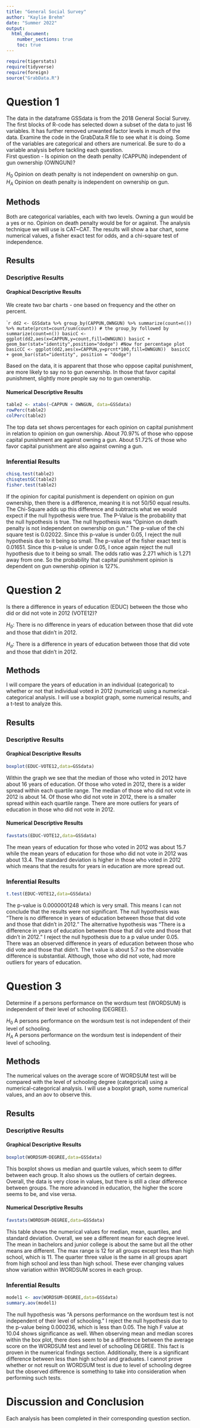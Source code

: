 ```yaml
---
title: "General Social Survey"
author: "Kaylie Brehm"
date: "Summer 2022"
output: 
  html_document:
    number_sections: true
    toc: true
---
```



```r
require(tigerstats)
require(tidyverse)
require(foreign)
source("GrabData.R")
```




#  Question 1

<!--In this section you explain what you are trying to show.  Where did the data come from?  What is the research or other question you are trying to answer?!-->

The data in the dataframe GSSdata is from the 2018 General Social Survey. The first blocks of R-code has selected down a subset of the data to just 16 variables. It has further removed unwanted factor levels in much of the data. Examine the code in the GrabData.R file to see what it is doing. Some of the variables are categorical and others are numerical. Be sure to do a variable analysis before tackling each question.  
First question - Is opinion on the death penalty (CAPPUN) independent of gun ownership (OWNGUN)?

$H_0$ Opinion on death penalty is not independent on ownership on gun.  
$H_A$ Opinion on death penalty is independent on ownership on gun. 

## Methods

<!--Decide on your methods:  use "variable analysis" or other appropriate descriptors.  Make sure to choose at least one graphical method and at least one numerical method.!-->

Both are categorical variables, each with two levels. Owning a gun would be a yes or no. Opinion on death penalty would be for or against. The analysis technique we will use is CAT~CAT. The results will show a bar chart, some numerical values, a fisher exact test for odds, and a chi-square test of independence.


## Results

<!--Divide this section into two sub-sections:  One for your descriptive  results and one for your inferential results.!-->

### Descriptive Results



#### Graphical Descriptive Results

<!--Graphical results here.  Make sure to show your code.  Provide appropriate labels for axes, giving units if possible, and provide a good title for the graph, too.  Use the graphical results to describe the patterns if any that exist in the data as focused toward the research question!-->

We create two bar charts - one based on frequency and the other on percent.


````r
dd2 <- GSSdata %>% group_by(CAPPUN,OWNGUN) %>% summarize(count=n()) %>% mutate(prcnt=count/sum(count))
# the group_by followed by summarize(count=n())
basicC <- ggplot(dd2,aes(x=CAPPUN,y=count,fill=OWNGUN))
basicC + geom_bar(stat="identity",position="dodge")
#Now for percentage plot
basicCC <- ggplot(dd2,aes(x=CAPPUN,y=prcnt*100,fill=OWNGUN)) 
basicCC + geom_bar(stat="identity", position = "dodge")
```

Based on the data, it is apparent that those who oppose capital punishment, are more likely to say no to gun ownership. In those that favor capital punishment, slightly more people say no to gun ownership.

#### Numerical Descriptive Results

<!--Numerical results go here. Use the numerical results to describe the patterns if any that exist in the data as focused toward the research question!-->

```r
table2 <- xtabs(~CAPPUN + OWNGUN, data=GSSdata)
rowPerc(table2)
colPerc(table2)
```

The top data set shows percentages for each opinion on capital punishment in relation to opinion on gun ownership. About 70.97% of those who oppose capital punishment are against owning a gun. About 51.72% of those who favor capital punishment are also against owning a gun.

### Inferential Results

<!--State hypothesis clearly.  Make sure your discussion of the inferential test covers all the aspects that the test output produces, such as test statistic, p-value etc.  Make a decision about the null hypothesis, explain the assumptions on which the selected test/procedure was based, and why the chosen procedure satisfys the assumptions and is appropriate to answer the research question!-->

```r
chisq.test(table2)
chisqtestGC(table2)
fisher.test(table2)
```

If the opinion for capital punishment is dependent on opinion on gun ownership, then there is a difference, meaning it is not 50/50 equal results. The Chi-Square adds up this difference and subtracts what we would expect if the null hypothesis were true. The P-Value is the probability that the null hypothesis is true. The null hypothesis was "Opinion on death penalty is not independent on ownership on gun." The p-value of the chi square test is 0.02022. Since this p-value is under 0.05, I reject the null hypothesis due to it being so small. The p-value of the fisher exact test is 0.01651. Since this p-value is under 0.05, I once again reject the null hypothesis due to it being so small. The odds ratio was 2.271 which is 1.271 away from one. So the probability that capital punishment opinion is dependent on gun ownership opinion is 127%.


#  Question 2

<!--In this section you explain what you are trying to show.  Where did the data come from?  What is the research or other question you are trying to answer?!-->

Is there a difference in years of education (EDUC) between the those who did or did not vote in 2012 (VOTE12)?

$H_0$: There is no difference in years of education between those that did vote and those that didn't in 2012.

$H_a$: There is a difference in years of education between those that did vote and those that didn't in 2012.

## Methods

<!--Decide on your methods:  use "variable analysis" or other appropriate descriptors.  Make sure to choose at least one graphical method and at least one numerical method.!-->

I will compare the years of education in an individual (categorical) to whether or not that individual voted in 2012 (numerical) using a numerical-categorical analysis. I will use a boxplot graph, some numerical results,  and a t-test to analyze this.

## Results

<!--Divide this section into two sub-sections:  One for your descriptive  results and one for your inferential results.!-->

### Descriptive Results

#### Graphical Descriptive Results

<!--Graphical results here.  Make sure to show your code.  Provide appropriate labels for axes, giving units if possible, and provide a good title for the graph, too.  Use the graphical results to describe the patterns if any that exist in the data as focused toward the research question!-->

```r
boxplot(EDUC~VOTE12,data=GSSdata)
```


Within the graph we see that the median of those who voted in 2012 have about 16 years of education. Of those who voted in 2012, there is a wider spread within each quartile range. The median of those who did not vote in 2012 is about 14. Of those who did not vote in 2012, there is a smaller spread within each quartile range. There are more outliers for years of education in those who did not vote in 2012.


#### Numerical Descriptive Results

<!--Numerical results go here. Use the numerical results to describe the patterns if any that exist in the data as focused toward the research question!-->

```r
favstats(EDUC~VOTE12,data=GSSdata)
```

The mean years of education for those who voted in 2012 was about 15.7 while the mean years of education for those who did not vote in 2012 was about 13.4. The standard deviation is higher in those who voted in 2012 which means that the results for years in education are more spread out. 

### Inferential Results

<!--State hypothesis clearly.  Make sure your discussion of the inferential test covers all the aspects that the test output produces, such as test statistic, p-value etc.  Make a decision about the null hypothesis, explain the assumptions on which the selected test/procedure was based, and why the chosen procedure satisfys the assumptions and is appropriate to answer the research question!-->

```r
t.test(EDUC~VOTE12,data=GSSdata)
```

The p-value is 0.0000001248 which is very small. This means I can not conclude that the results were not significant. The null hypothesis was "There is no difference in years of education between those that did vote and those that didn't in 2012." The alternative hypothesis was "There is a difference in years of education between those that did vote and those that didn't in 2012." I reject the null hypothesis due to a p value under 0.05. There was an observed difference in years of education between those who did vote and those that didn't. The t value is about 5.7 so the observable difference is substantial. Although, those who did not vote, had more outliers for years of education. 


#  Question 3

<!--In this section you explain what you are trying to show.  Where did the data come from?  What is the research or other question you are trying to answer?!-->

Determine if a persons performance on the wordsum test (WORDSUM) is independent of their level of schooling (DEGREE).

$H_0$ A persons performance on the wordsum test is not independent of their level of schooling.  
$H_A$ A persons performance on the wordsum test is independent of their level of schooling.

## Methods

<!--Decide on your methods:  use "variable analysis" or other appropriate descriptors.  Make sure to choose at least one graphical method and at least one numerical method.!-->

The numerical values on the average score of WORDSUM test will be compared with the level of schooling degree (categorical) using a numerical-categorical analysis. I will use a boxplot graph, some numerical values, and an aov to observe this.

## Results

<!--Divide this section into two sub-sections:  One for your descriptive  results and one for your inferential results.!-->

### Descriptive Results

#### Graphical Descriptive Results

<!--Graphical results here.  Make sure to show your code.  Provide appropriate labels for axes, giving units if possible, and provide a good title for the graph, too.  Use the graphical results to describe the patterns if any that exist in the data as focused toward the research question!-->


```r
boxplot(WORDSUM~DEGREE,data=GSSdata)
```

This boxplot shows us median and quartile values, which seem to differ between each group. It also shows us the outliers of certain degrees. Overall, the data is very close in values, but there is still a clear difference between groups. The more advanced in education, the higher the score seems to be, and vise versa. 


#### Numerical Descriptive Results

<!--Numerical results go here. Use the numerical results to describe the patterns if any that exist in the data as focused toward the research question!-->

```r
favstats(WORDSUM~DEGREE,data=GSSdata)
```

This table shows the numerical values for median, mean, quartiles, and standard deviation. Overall, we see a different mean for each degree level. The mean in bachelors and junior college is about the same but all the other means are different. The max range is 12 for all groups except less than high school, which is 11. The quarter three value is the same in all groups apart from high school and less than high school. These ever changing values show variation within WORDSUM scores in each group.

### Inferential Results

<!--State hypothesis clearly.  Make sure your discussion of the inferential test covers all the aspects that the test output produces, such as test statistic, p-value etc.  Make a decision about the null hypothesis, explain the assumptions on which the selected test/procedure was based, and why the chosen procedure satisfys the assumptions and is appropriate to answer the research question!-->


```r
model1 <- aov(WORDSUM~DEGREE,data=GSSdata)
summary.aov(model1)
```

The null hypothesis was "A persons performance on the wordsum test is not independent of their level of schooling." I reject the null hypothesis due to the p-value being 0.000236, which is less than 0.05. The high F value at 10.04 shows significance as well. When observing  mean and median scores within the box plot, there does seem to be a difference between the average score on the WORDSUM test and level of schooling DEGREE. This fact is proven in the numerical findings section. Additionally, there is a significant difference between less than high school and graduates. I cannot prove whether or not result on WORDSUM test is due to level of schooling degree but the observed difference is something to take into consideration when performing such tests. 

# Discussion and Conclusion

<!--Discussion and conclusion here.  If you found a relationship be sure to consider whether the relationship occurs because one of the variavbles causes the other, or whether they perhasps are related for some other reason.  Watch the chapter 6 videos from the GeorgeTown videos collection.!-->

Each analysis has been completed in their corresponding question section.